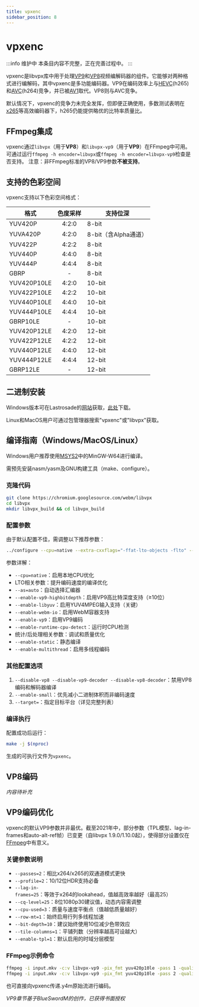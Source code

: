 ```yaml
---
title: vpxenc
sidebar_position: 8
---
```



# vpxenc

:::info 维护中
本条目内容不完整，正在完善过程中。
:::

vpxenc是libvpx库中用于处理[VP9](../video/VP9.mdx)和[VP8](../video/VP8.mdx)视频编解码器的组件。它能够对两种格式进行编解码，其中vpxenc是多功能编码器。VP9在编码效率上与[HEVC](../video/HEVC.mdx)(h265)和[AVC](../video/AVC.mdx)(h264)竞争，并已被[AV1](../video/AV1.mdx)取代。VP8则与AVC竞争。

默认情况下，vpxenc的竞争力未完全发挥，但即便正确使用，多数测试表明在[x265](../encoders/x265.mdx)等高效编码器下，h265仍能提供略优的比特率质量比。

## FFmpeg集成

vpxenc通过`libvpx`（用于**VP8**）和`libvpx-vp9`（用于**VP9**）在FFmpeg中可用。可通过运行`ffmpeg -h encoder=libvpx`或`ffmpeg -h encoder=libvpx-vp9`检查是否支持。
注意：非FFmpeg标准的VP8/VP9参数**不被支持**。

## 支持的色彩空间

vpxenc支持以下色彩空间格式：

| 格式            | 色度采样 | 支持位深       |
|-----------------|:--------:|----------------|
| YUV420P         | 4:2:0    | 8-bit          |
| YUVA420P        | 4:2:0    | 8-bit（含Alpha通道）|
| YUV422P         | 4:2:2    | 8-bit          |
| YUV440P         | 4:4:0    | 8-bit          |
| YUV444P         | 4:4:4    | 8-bit          |
| GBRP            | -        | 8-bit          |
| YUV420P10LE     | 4:2:0    | 10-bit         |
| YUV422P10LE     | 4:2:2    | 10-bit         |
| YUV440P10LE     | 4:4:0    | 10-bit         |
| YUV444P10LE     | 4:4:4    | 10-bit         |
| GBRP10LE        | -        | 10-bit         |
| YUV420P12LE     | 4:2:0    | 12-bit         |
| YUV422P12LE     | 4:2:2    | 12-bit         |
| YUV440P12LE     | 4:4:0    | 12-bit         |
| YUV444P12LE     | 4:4:4    | 12-bit         |
| GBRP12LE        | -        | 12-bit         |

## 二进制安装

Windows版本可在Lastrosade的[网站](https://jeremylee.sh/bins/)获取，[此处](https://jeremylee.sh/bins/vpx.7z)下载。

Linux和MacOS用户可通过包管理器搜索"vpxenc"或"libvpx"获取。

## 编译指南（Windows/MacOS/Linux）

Windows用户推荐使用[MSYS2](https://msys2.org/)中的MinGW-W64进行编译。

需预先安装nasm/yasm及GNU构建工具（make、configure）。

### 克隆代码
```bash
git clone https://chromium.googlesource.com/webm/libvpx
cd libvpx
mkdir libvpx_build && cd libvpx_build
```

### 配置参数
由于默认配置不佳，需调整以下推荐参数：
```bash
../configure --cpu=native --extra-cxxflags="-ffat-lto-objects -flto" --extra-cflags="-ffat-lto-objects -flto" --as=auto --enable-vp9-highbitdepth --enable-libyuv --enable-webm-io --enable-vp9 --enable-runtime-cpu-detect --enable-internal-stats --enable-postproc --enable-vp9-postproc --enable-static --disable-shared --enable-vp9-temporal-denoising --disable-unit-tests --disable-docs --enable-multithread
```

参数详解：
- `--cpu=native`：启用本地CPU优化
- LTO相关参数：提升编码速度的编译优化
- `--as=auto`：自动选择汇编器
- `--enable-vp9-highbitdepth`：启用VP9高比特深度支持（≥10位）
- `--enable-libyuv`：启用YUV4MPEG输入支持（关键）
- `--enable-webm-io`：启用WebM容器支持
- `--enable-vp9`：启用VP9编码
- `--enable-runtime-cpu-detect`：运行时CPU检测
- 统计/后处理相关参数：调试和质量优化
- `--enable-static`：静态编译
- `--enable-multithread`：启用多线程编码

### 其他配置选项
1. `--disable-vp8 --disable-vp9-decoder --disable-vp8-decoder`：禁用VP8编码和解码器编译
2. `--enable-small`：优先减小二进制体积而非编码速度
3. `--target=`：指定目标平台（详见完整列表）

### 编译执行
配置成功后运行：
```bash
make -j $(nproc)
```
生成的可执行文件为`vpxenc`。

## VP8编码

*内容待补充*

## VP9编码优化

vpxenc的默认VP9参数并非最优。截至2021年中，部分参数（TPL模型、lag-in-frames和auto-alt-ref帧）已变更（自libvpx 1.9.0/1.10.0起），使得部分设置仅在[FFmpeg](../utilities/ffmpeg.mdx)中有意义。

### 关键参数说明
- `--passes=2`：相比x264/x265的双通道模式更快
- `--profile=2`：10/12位HDR支持必备
- `--lag-in-frames=25`：等效于x264的lookahead，值越高效率越好（最高25）
- `--cq-level=25`：8位1080p30建议值，动态内容需调整
- `--cpu-used=3`：质量与速度平衡点（值越低质量越好）
- `--row-mt=1`：始终启用行列多线程加速
- `--bit-depth=10`：建议始终使用10位减少色带效应
- `--tile-columns=1`：平铺列数（分辨率越高可设越大）
- `--enable-tpl=1`：默认启用的时域分层模型

### FFmpeg示例命令
```bash
ffmpeg -i input.mkv -c:v libvpx-vp9 -pix_fmt yuv420p10le -pass 1 -quality good -threads 4 -profile:v 2 -lag-in-frames 25 -crf 25 -b:v 0 -g 240 -cpu-used 3 -auto-alt-ref 6 -arnr-maxframes 7 -arnr-strength 4 -aq-mode 0 -tune-content default -tile-rows 0 -tile-columns 1 -enable-tpl 1 -row-mt 1 -f null -
ffmpeg -i input.mkv -c:v libvpx-vp9 -pix_fmt yuv420p10le -pass 2 -quality good -threads 4 -profile:v 2 -lag-in-frames 25 -crf 25 -b:v 0 -g 240 -cpu-used 3 -auto-alt-ref 6 -arnr-maxframes 7 -arnr-strength 4 -aq-mode 0 -tune-content default -tile-rows 0 -tile-columns 1 -enable-tpl 1 -row-mt 1 output.mkv
```
也可直接向vpxenc传递.y4m原始流进行编码。

*VP9章节基于BlueSwordM的创作，已获得书面授权*